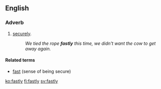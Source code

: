 ==English==

===Adverb===
{{en-adv}}

# [[securely]].
#:''We tied the rope '''fastly''' this time, we didn't want the cow to get away again.''

====Related terms====
*[[fast]] (sense of being secure)

[[ko:fastly]]
[[fi:fastly]]
[[sv:fastly]]